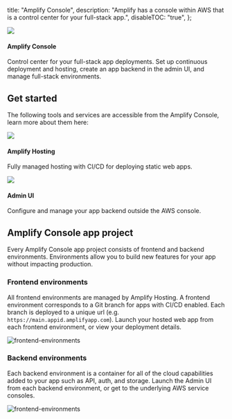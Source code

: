   title: "Amplify Console",
  description:
    "Amplify has a console within AWS that is a control center for your full-stack app.",
  disableTOC: "true",
};

<Grid columns="1" class="margin-top-lg margin-bottom-lg">
  <Card
    external
    url="https://console.aws.amazon.com/amplify/home"
    class="border-radius"
    containertag="amplify-external-link"
  >
    <img slot="graphic" src="/assets/logo-dark.svg" />
    <h4 slot="heading">Amplify Console</h4>
    <p slot="description">
      Control center for your full-stack app deployments. Set up continuous
      deployment and hosting, create an app backend in the admin UI, and manage
      full-stack environments.
    </p>
  </Card>
</Grid>

## Get started

The following tools and services are accessible from the Amplify Console, learn more about them here:

<Grid columns="2" class="margin-top-lg margin-bottom-lg">
  <Card
    external
    url="https://docs.aws.amazon.com/amplify/latest/userguide/welcome.html"
    class="border-radius"
    containertag="amplify-external-link"
  >
    <img slot="graphic" src="/assets/console.png" />
    <h4 slot="heading">Amplify Hosting</h4>
    <p slot="description">
      Fully managed hosting with CI/CD for deploying static web apps.
    </p>
  </Card>
  <Card url="/console/adminui/start" class="border-radius">
    <img slot="graphic" src="/assets/cli.png" />
    <h4 slot="heading">Admin UI</h4>
    <p slot="description">
      Configure and manage your app backend outside the AWS console.
    </p>
  </Card>
</Grid>

## Amplify Console app project

Every Amplify Console app project consists of frontend and backend environments. Environments allow you to build new features for your app without impacting production.

### Frontend environments

All frontend environments are managed by Amplify Hosting. A frontend environment corresponds to a Git branch for apps with CI/CD enabled. Each branch is deployed to a unique url (e.g. `https://main.appid.amplifyapp.com`). Launch your hosted web app from each frontend environment, or view your deployment details.

![frontend-environments](/images/console/frontend-envs.gif)

### Backend environments

Each backend environment is a container for all of the cloud capabilities added to your app such as API, auth, and storage. Launch the Admin UI from each backend environment, or get to the underlying AWS service consoles.

![frontend-environments](/images/console/backend-envs.gif)
